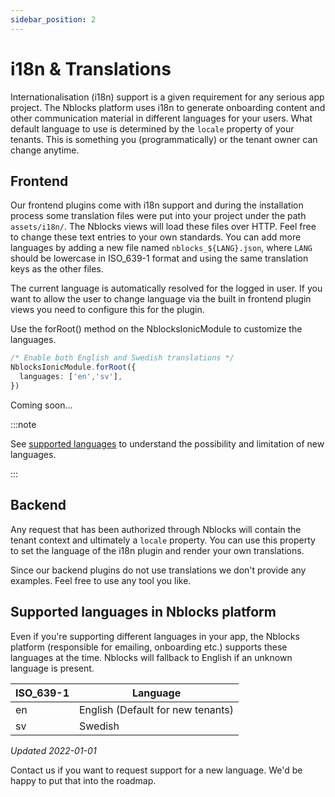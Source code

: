 ```yaml
---
sidebar_position: 2
---
```


# i18n & Translations


Internationalisation (i18n) support is a given requirement for any serious app project. 
The Nblocks platform uses i18n to generate onboarding content and other communication material in different languages for your users. 
What default language to use is determined by the `locale` property of your tenants. This is something you (programmatically) or the tenant owner can change anytime.

## Frontend
Our frontend plugins come with i18n support and during the installation process some translation files were put into your project under the path `assets/i18n/`. 
The Nblocks views will load these files over HTTP. Feel free to change these text entries to your own standards. 
You can add more languages by adding a new file named `nblocks_${LANG}.json`, where `LANG` should be lowercase in ISO_639-1 format and using the same translation keys as the other files.

The current language is automatically resolved for the logged in user. If you want to allow the user to change language via the built in frontend plugin views you need to configure this for the plugin.
<Tabs>
<TabItem value="ionic" label="Ionic" default>

Use the forRoot() method on the NblocksIonicModule to customize the languages.
```typescript title="src/app/app.module.ts"
/* Enable both English and Swedish translations */
NblocksIonicModule.forRoot({
  languages: ['en','sv'],
})
```
</TabItem>
<TabItem value="flutter" label="Flutter">
Coming soon...
</TabItem>
</Tabs>

:::note

See [supported languages](#supported-languages-in-nblocks-platform) to understand the possibility and limitation of new languages.

:::

## Backend
Any request that has been authorized through Nblocks will contain the tenant context and ultimately a `locale` property. 
You can use this property to set the language of the i18n plugin and render your own translations.

Since our backend plugins do not use translations we don't provide any examples. Feel free to use any tool you like.


## Supported languages in Nblocks platform
Even if you're supporting different languages in your app, the Nblocks platform (responsible for emailing, onboarding etc.) supports these languages at the time.
Nblocks will fallback to English if an unknown language is present.

| ISO_639-1       | Language |
| -----------     | ----------- |
| en              | English (Default for new tenants) |
| sv              | Swedish |

*Updated 2022-01-01*

Contact us if you want to request support for a new language. We'd be happy to put that into the roadmap.
